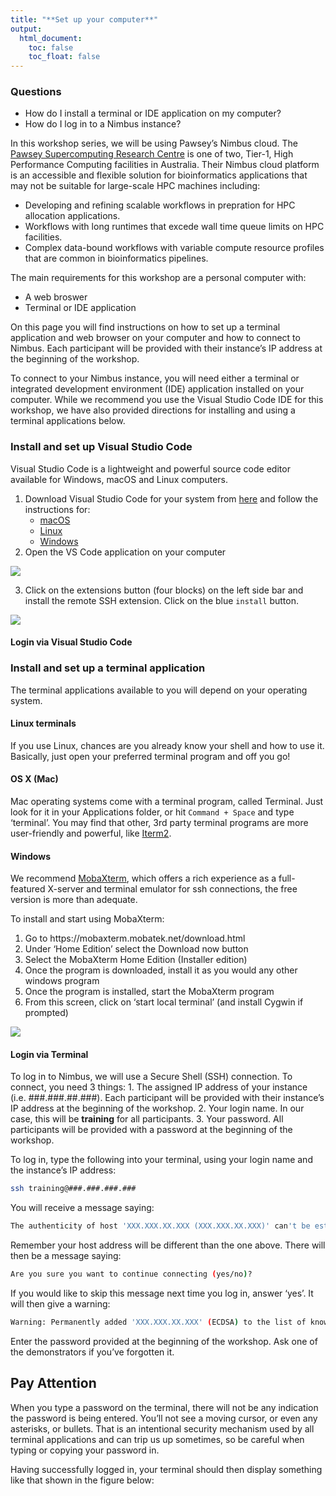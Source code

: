 ```yaml
---
title: "**Set up your computer**"
output:
  html_document:
    toc: false
    toc_float: false
---
```


<div class="questions">
### **Questions**{.unlisted}

- How do I install a terminal or IDE application on my computer?
- How do I log in to a Nimbus instance?
</div>  

In this workshop series, we will be using Pawsey’s Nimbus cloud. The [Pawsey Supercomputing Research Centre](https://pawsey.org.au/about-us/about-pawsey/) is one of two, Tier-1, High Performance Computing facilities in Australia. Their Nimbus cloud platform is an accessible and flexible solution for bioinformatics applications that may not be suitable for large-scale HPC machines including:

* Developing and refining scalable workflows in prepration for HPC allocation applications.
* Workflows with long runtimes that excede wall time queue limits on HPC facilities.
* Complex data-bound workflows with variable compute resource profiles that are common in bioinformatics pipelines.

The main requirements for this workshop are a personal computer with:

* A web broswer 
* Terminal or IDE application 

On this page you will find instructions on how to set up a terminal application and web browser on your computer and how to connect to Nimbus. Each participant will be provided with their instance’s IP address at the beginning of the workshop.

To connect to your Nimbus instance, you will need either a terminal or integrated development environment (IDE) application installed on your computer. While we recommend you use the Visual Studio Code IDE for this workshop, we have also provided directions for installing and using a terminal applications below. 

### **Install and set up Visual Studio Code**

Visual Studio Code is a lightweight and powerful source code editor available for Windows, macOS and Linux computers. 

1. Download Visual Studio Code for your system from [here](https://code.visualstudio.com/download) and follow the instructions for:
    * [macOS](https://code.visualstudio.com/docs/setup/mac)
    * [Linux](https://code.visualstudio.com/docs/setup/linux)
    * [Windows](https://code.visualstudio.com/docs/setup/windows)
    
2. Open the VS Code application on your computer 

![](https://user-images.githubusercontent.com/73086054/224881239-86457c3f-9f8f-4724-b780-c633ea8d2180.png)

3. Click on the extensions button (four blocks) on the left side bar and install the remote SSH extension. Click on the blue `install` button. 

![](https://user-images.githubusercontent.com/73086054/224881365-2517157c-7bf9-4bd3-ba98-c9d7e3653674.png)

#### **Login via Visual Studio Code**

### **Install and set up a terminal application**

The terminal applications available to you will depend on your operating system. 

#### **Linux terminals**
If you use Linux, chances are you already know your shell and how to use it. Basically, just open your preferred terminal program and off you go!

#### **OS X (Mac)**

Mac operating systems come with a terminal program, called Terminal. Just look for it in your Applications folder, or hit `Command + Space` and type 'terminal'. You may find that other, 3rd party terminal programs are more user-friendly and powerful, like [Iterm2](https://iterm2.com/).

#### **Windows**

We recommend [MobaXterm](https://mobaxterm.mobatek.net/download.html), which offers a rich experience as a full-featured X-server and terminal emulator for ssh connections, the free version is more than adequate.

To install and start using MobaXterm:

1. Go to https://mobaxterm.mobatek.net/download.html
2. Under ‘Home Edition’ select the Download now button
3. Select the MobaXterm Home Edition (Installer edition)
4. Once the program is downloaded, install it as you would any other windows program
5. Once the program is installed, start the MobaXterm program
6. From this screen, click on ‘start local terminal’ (and install Cygwin if prompted) 

![](https://user-images.githubusercontent.com/73086054/224888551-527c08c3-90fa-4f6b-beaf-308114880624.png)

#### **Login via Terminal**

To log in to Nimbus, we will use a Secure Shell (SSH) connection. To connect, you need 3 things:
1. The assigned IP address of your instance (i.e. ###.###.##.###). Each participant will be provided with their instance’s IP address at the beginning of the workshop.
2. Your login name. In our case, this will be **training** for all participants.
3. Your password. All participants will be provided with a password at the beginning of the workshop.

To log in, type the following into your terminal, using your login name and the instance’s IP address:

```bash
ssh training@###.###.###.###
```

You will receive a message saying:

```bash
The authenticity of host 'XXX.XXX.XX.XXX (XXX.XXX.XX.XXX)' can't be established.
```

Remember your host address will be different than the one above. There will then be a message saying:

```bash
Are you sure you want to continue connecting (yes/no)?
```

If you would like to skip this message next time you log in, answer ‘yes’. It will then give a warning:

```bash
Warning: Permanently added 'XXX.XXX.XX.XXX' (ECDSA) to the list of known hosts.
```

Enter the password provided at the beginning of the workshop. Ask one of the demonstrators if you’ve forgotten it.

::: {.callout-note appearance="simple"}
## Pay Attention
When you type a password on the terminal, there will not be any indication the password is being entered. You'll not see a moving cursor, or even any asterisks, or bullets. That is an intentional security mechanism used by all terminal applications and can trip us up sometimes, so be careful when typing or copying your password in.  
:::


Having successfully logged in, your terminal should then display something like that shown in the figure below:
